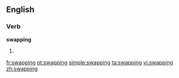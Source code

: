 ==English==

===Verb===
'''swapping'''

# {{present participle of|swap}}

[[fr:swapping]]
[[pt:swapping]]
[[simple:swapping]]
[[ta:swapping]]
[[vi:swapping]]
[[zh:swapping]]